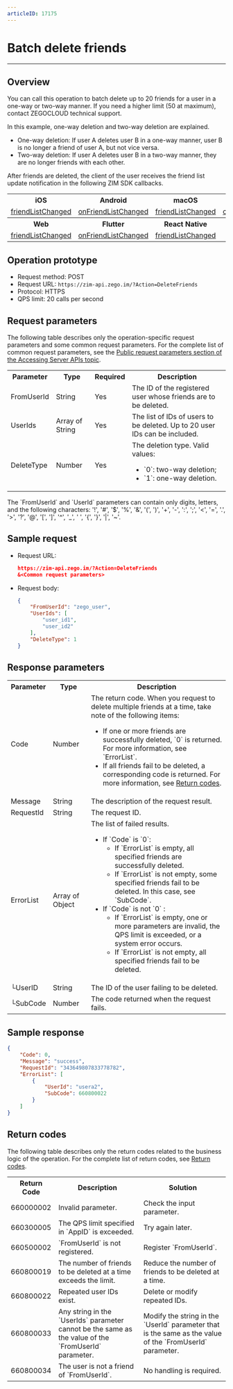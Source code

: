 ```yaml
---
articleID: 17175
---
```


# Batch delete friends

- - -


## Overview

You can call this operation to batch delete up to 20 friends for a user in a one-way or two-way manner. If you need a higher limit (50 at maximum), contact ZEGOCLOUD technical support.

In this example, one-way deletion and two-way deletion are explained.
- One-way deletion: If user A deletes user B in a one-way manner, user B is no longer a friend of user A, but not vice versa.
- Two-way deletion: If user A deletes user B in a two-way manner, they are no longer friends with each other.


After friends are deleted, the client of the user receives the friend list update notification in the following ZIM SDK callbacks.

<table>

<tbody>
<tr>
<th>iOS</th>
<th>Android</th>
<th>macOS</th>
<th>Windows</th>
</tr>
<tr>
<td><a href="/article/api?doc=zim_API~objective-c_ios~protocol~ZIMEventHandler#zim-friend-list-changed-friend-info-list" target="_blank" rel="noreferrer noopenner">friendListChanged</a></td>
<td><a href="/article/api?doc=zim_API~java_android~class~ZIMEventHandler#on-friend-list-changed" target="_blank" rel="noreferrer noopenner">onFriendListChanged</a></td>
<td><a href="/article/api?doc=zim_API~objective-c_macos~protocol~ZIMEventHandler#zim-friend-list-changed-friend-info-list" target="_blank" rel="noreferrer noopenner">friendListChanged</a></td>
<td><a href="/article/api?doc=zim_API~cpp_windows~class~ZIMEventHandler#on-friend-list-changed" target="_blank" rel="noreferrer noopenner">onFriendListChanged</a></td>
</tr>
<tr>
<th>Web</th>
<th>Flutter</th>
<th>React Native</th> 
<th></th>
<th></th>
<th></th>
</tr>
<tr>
<td><a href="/article/api?doc=zim_API~javascript_web~interface~ZIMEventHandler#friend-list-changed" target="_blank" rel="noreferrer noopenner">friendListChanged</a></td>
<td><a href="https://pub.dev/documentation/zego_zim/latest/zego_zim/ZIMEventHandler/onFriendListChanged.html" target="_blank" rel="noreferrer noopenner">onFriendListChanged</a></td>
<td><a href="/article/api?doc=zim_API~javascript_react-native~interface~ZIMEventHandler#friend-list-changed" target="_blank" rel="noreferrer noopenner">friendListChanged</a></td>
<td></td>
<td></td>
<td></td>
</tr>
</tbody></table>


## Operation prototype

- Request method: POST
- Request URL: `https://zim-api.zego.im/?Action=DeleteFriends`
- Protocol: HTTPS
- QPS limit: 20 calls per second

## Request parameters

The following table describes only the operation-specific request parameters and some common request parameters. For the complete list of common request parameters, see the [Public request parameters section of the Accessing Server APIs topic](../Accessing%20Server%20APIs.mdx#public-parameters).

<table>

<tbody><tr data-row-level="1">
<th>Parameter</th>
<th>Type</th>
<th>Required</th>
<th>Description</th>
</tr>
<tr data-row-level="3">
<td>FromUserId</td>
<td>String</td>
<td>Yes</td>
<td>The ID of the registered user whose friends are to be deleted.</td>
</tr>
<tr data-row-level="4">
<td>UserIds</td>
<td>Array of String</td>
<td>Yes</td>
<td>The list of IDs of users to be deleted. Up to 20 user IDs can be included.</td>
</tr>
<tr data-row-level="5">
<td>DeleteType</td>
<td>Number</td>
<td>Yes</td>
<td>The deletion type. Valid values:<ul><li>`0`: two-way deletion;</li><li>`1`: one-way deletion.</li></ul></td>
</tr>
</tbody></table>
<Note title="Note">

The \`FromUserId\` and \`UserId\` parameters can contain only digits, letters, and the following characters: '!', '#', '$', '%', '\&', '(', ')', '+', '-', ':', ';', '\<', '=', '.', '>', '?', '@', '[', ']', '\^', '_', ' ', '{', '}', '|', '~'.
</Note>


## Sample request

- Request URL:
  
  ```json
  https://zim-api.zego.im/?Action=DeleteFriends
  &<Common request parameters>
  ```

- Request body:
  
  ```json
  {
      "FromUserId": "zego_user",
      "UserIds": [
          "user_id1",
          "user_id2"
      ],
      "DeleteType": 1
  }
  ```

## Response parameters

<table class="collapsible-table" >
<tbody><tr data-row-level="1">
<th>Parameter</th>
<th>Type</th>
<th>Description</th>
</tr>
<tr data-row-level="2">
<td>Code</td>
<td>Number</td>
<td>
The return code.
<Note title="Note">When you request to delete multiple friends at a time, take note of the following items:<ul><li>If one or more friends are successfully deleted, `0` is returned. For more information, see `ErrorList`.</li><li>If all friends fail to be deleted, a corresponding code is returned. For more information, see <a href="./../Return%20codes.mdx" target="_blank">Return codes</a>.</li></ul></Note>
</td>
</tr>
<tr data-row-level="3">
<td>Message</td>
<td>String</td>
<td>The description of the request result.</td>
</tr>
<tr data-row-level="4">
<td>RequestId</td>
<td>String</td>
<td>The request ID.</td>
</tr>
<tr data-row-level="5" data-row-child="true">
<td>ErrorList</td>
<td>Array of Object</td>
<td>
The list of failed results.
<ul>
<li>
If `Code` is `0`:
<ul>
<li>If `ErrorList` is empty, all specified friends are successfully deleted.</li>
<li>If `ErrorList` is not empty, some specified friends fail to be deleted. In this case, see `SubCode`.</li>
</ul>

</li>
<li>
If `Code` is not `0` :
<ul>
<li>If `ErrorList` is empty, one or more parameters are invalid, the QPS limit is exceeded, or a system error occurs.</li>
<li>If `ErrorList` is not empty, all specified friends fail to be deleted.</li>
</ul>
</li>
</ul>
</td>
</tr>
<tr data-row-level="5-3">
<td>└UserID</td>
<td>String</td>
<td>The ID of the user failing to be deleted.</td>
</tr>
<tr data-row-level="5-5">
<td>└SubCode</td>
<td>Number</td>
<td>The code returned when the request fails.</td>
</tr>
</tbody>
</table>

## Sample response

```json
{
    "Code": 0,
    "Message": "success",
    "RequestId": "343649807833778782",
    "ErrorList": [
        {
            "UserId": "usera2",
            "SubCode": 660800022
        }
    ]
}
```

## Return codes

The following table describes only the return codes related to the business logic of the operation. For the complete list of return codes, see [Return codes](../Return%20codes.mdx).

<table>
<tbody><tr>
<th>Return Code</th>
<th>Description</th>
<th>Solution</th>
</tr>
<tr>
<td>660000002</td>
<td>Invalid parameter.</td>
<td>Check the input parameter.</td>
</tr>
<tr>
<td>660300005</td>
<td>The QPS limit specified in `AppID` is exceeded.</td>
<td>Try again later.</td>
</tr>
<tr>
<td>660500002</td>
<td>`FromUserId` is not registered.</td>
<td>Register `FromUserId`.</td>
</tr>
<tr>
<td>660800019</td>
<td>The number of friends to be deleted at a time exceeds the limit.</td>
<td>Reduce the number of friends to be deleted at a time.</td>
</tr>
<tr>
<td>660800022</td>
<td>Repeated user IDs exist.</td>
<td>Delete or modify repeated IDs.</td>
</tr>
<tr>
<td>660800033</td>
<td>Any string in the `UserIds` parameter cannot be the same as the value of the `FromUserId` parameter.</td>
<td>Modify the string in the `UserId` parameter that is the same as the value of the `FromUserId` parameter.</td>
</tr>
<tr>
<td>660800034</td>
<td>The user is not a friend of `FromUserId`.</td>
<td>No handling is required.</td>
</tr>
</tbody></table>

